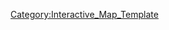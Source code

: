 {{overlay
|image = 2-2_Map.jpg
|width        = {{MapRatio|375|{{{ratio|1|mapwidth=1}}}}}
|height       = {{MapRatio|186|{{{ratio|1|mapheight=1}}}}}
|AjaxXMLRequest = {{{AjaxXMLRequest|0}}}

|columns      = 0
|grid         = 0

|highlight    = 0
|collapsible  = 0

|popupPrefix = World_2_2_

|overlayNoHeader = 0

|overlayHeaderText = World 2-2
|overlayHeaderTextLink = World 2
|overlayNoHeader = 
|overlayTemplateName = Template:World2-2
|categoryName  = World2-2
}}
<noinclude>
[[Category:Interactive_Map_Template]]
</noinclude>